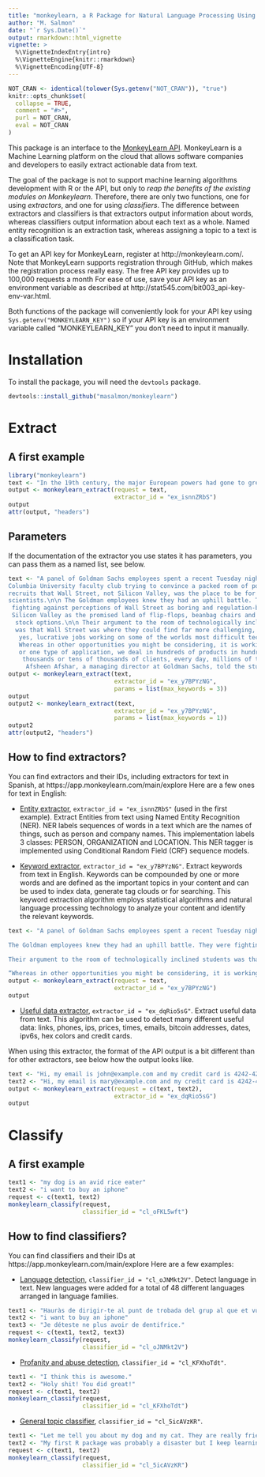 ```yaml
---
title: "monkeylearn, a R Package for Natural Language Processing Using monkeylearn Existing Modules"
author: "M. Salmon"
date: "`r Sys.Date()`"
output: rmarkdown::html_vignette
vignette: >
  %\VignetteIndexEntry{intro}
  %\VignetteEngine{knitr::rmarkdown}
  %\VignetteEncoding{UTF-8}
---
```


```r
NOT_CRAN <- identical(tolower(Sys.getenv("NOT_CRAN")), "true")
knitr::opts_chunk$set(
  collapse = TRUE,
  comment = "#>",
  purl = NOT_CRAN,
  eval = NOT_CRAN
)
```

This package is an interface to the [MonkeyLearn API](http://docs.monkeylearn.com/article/api-reference/). MonkeyLearn is a Machine Learning platform on the cloud that allows software companies and developers to easily extract actionable data from text.

The goal of the package is not to support machine learning algorithms development with R or the API, but only to *reap the benefits of the existing modules on Monkeylearn*. Therefore, there are only two functions, one for using *extractors*, and one for using *classifiers*. The difference between extractors and classifiers is that extractors output information about words, whereas classifiers output information about each text as a whole. Named entity recognition is an extraction task, whereas assigning a topic to a text is a classification task.

To get an API key for MonkeyLearn, register at http://monkeylearn.com/. Note that MonkeyLearn supports registration through GitHub, which makes the registration process really easy. The free API key provides up to 100,000 requests a month For ease of use, save your API key as an environment variable as described at http://stat545.com/bit003_api-key-env-var.html.

Both functions of the package will conveniently look for your API key using `Sys.getenv("MONKEYLEARN_KEY")` so if your API key is an environment variable called "MONKEYLEARN_KEY" you don't need to input it manually.

# Installation

To install the package, you will need the `devtools` package.

```r
devtools::install_github("masalmon/monkeylearn")

```


# Extract

## A first example 

```r
library("monkeylearn")
text <- "In the 19th century, the major European powers had gone to great lengths to maintain a balance of power throughout Europe, resulting in the existence of a complex network of political and military alliances throughout the continent by 1900.[7] These had started in 1815, with the Holy Alliance between Prussia, Russia, and Austria. Then, in October 1873, German Chancellor Otto von Bismarck negotiated the League of the Three Emperors (German: Dreikaiserbund) between the monarchs of Austria-Hungary, Russia and Germany."
output <- monkeylearn_extract(request = text,
                              extractor_id = "ex_isnnZRbS")
output
attr(output, "headers")
```

## Parameters

If the documentation of the extractor you use states it has parameters, you can pass them as a named list, see below.

```r
text <- "A panel of Goldman Sachs employees spent a recent Tuesday night at the
Columbia University faculty club trying to convince a packed room of potential
recruits that Wall Street, not Silicon Valley, was the place to be for computer
scientists.\n\n The Goldman employees knew they had an uphill battle. They were
 fighting against perceptions of Wall Street as boring and regulation-bound and
 Silicon Valley as the promised land of flip-flops, beanbag chairs and million-dollar
  stock options.\n\n Their argument to the room of technologically inclined students
  was that Wall Street was where they could find far more challenging, diverse and,
   yes, lucrative jobs working on some of the worlds most difficult technical problems.\n\n
   Whereas in other opportunities you might be considering, it is working one type of data
   or one type of application, we deal in hundreds of products in hundreds of markets, with
    thousands or tens of thousands of clients, every day, millions of times of day worldwide,
     Afsheen Afshar, a managing director at Goldman Sachs, told the students."
output <- monkeylearn_extract(text,
                              extractor_id = "ex_y7BPYzNG",
                              params = list(max_keywords = 3))
output
output2 <- monkeylearn_extract(text,
                              extractor_id = "ex_y7BPYzNG",
                              params = list(max_keywords = 1))
output2
attr(output2, "headers")
```

## How to find extractors?

You can find extractors and their IDs, including extractors for text in Spanish, at https://app.monkeylearn.com/main/explore Here are a few ones for text in English:

* [Entity extractor](https://app.monkeylearn.com/extraction/extractors/ex_isnnZRbS/tab/description-tab), `extractor_id = "ex_isnnZRbS"` (used in the first example). Extract Entities from text using Named Entity Recognition (NER). NER labels sequences of words in a text which are the names of things, such as person and company names. This implementation labels 3 classes: PERSON, ORGANIZATION and LOCATION. This NER tagger is implemented using Conditional Random Field (CRF) sequence models.

* [Keyword extractor](https://app.monkeylearn.com/extraction/extractors/ex_y7BPYzNG/tab/description-tab), `extractor_id = "ex_y7BPYzNG"`. Extract keywords from text in English. Keywords can be compounded by one or more words and are defined as the important topics in your content and can be used to index data, generate tag clouds or for searching. This keyword extraction algorithm employs statistical algorithms and natural language processing technology to analyze your content and identify the relevant keywords.

```r
text <- "A panel of Goldman Sachs employees spent a recent Tuesday night at the Columbia University faculty club trying to convince a packed room of potential recruits that Wall Street, not Silicon Valley, was the place to be for computer scientists.

The Goldman employees knew they had an uphill battle. They were fighting against perceptions of Wall Street as boring and regulation-bound and Silicon Valley as the promised land of flip-flops, beanbag chairs and million-dollar stock options.

Their argument to the room of technologically inclined students was that Wall Street was where they could find far more challenging, diverse and, yes, lucrative jobs working on some of the world’s most difficult technical problems.

“Whereas in other opportunities you might be considering, it is working one type of data or one type of application, we deal in hundreds of products in hundreds of markets, with thousands or tens of thousands of clients, every day, millions of times of day worldwide,” Afsheen Afshar, a managing director at Goldman Sachs, told the students."
output <- monkeylearn_extract(request = text,
                              extractor_id = "ex_y7BPYzNG")
output

```

* [Useful data extractor](https://app.monkeylearn.com/extraction/extractors/ex_dqRio5sG/tab/description-tab), `extractor_id = "ex_dqRio5sG"`. Extract useful data from text. This algorithm can be used to detect many different useful data: links, phones, ips, prices, times, emails, bitcoin addresses, dates, ipv6s, hex colors and credit cards.

When using this extractor, the format of the API output is a bit different than for other extractors, see below how the output looks like.

```r
text <- "Hi, my email is john@example.com and my credit card is 4242-4242-4242-4242 so you can charge me with $10. My phone number is 15555 9876. We can get in touch on April 16, at 10:00am"
text2 <- "Hi, my email is mary@example.com and my credit card is 4242-4232-4242-4242. My phone number is 16655 9876. We can get in touch on April 16, at 10:00am"
output <- monkeylearn_extract(request = c(text, text2),
                              extractor_id = "ex_dqRio5sG")
output

```


# Classify

## A first example

```r
text1 <- "my dog is an avid rice eater"
text2 <- "i want to buy an iphone"
request <- c(text1, text2)
monkeylearn_classify(request,
                     classifier_id = "cl_oFKL5wft")

```
## How to find classifiers?

You can find classifiers and their IDs at https://app.monkeylearn.com/main/explore Here are a few examples:

* [Language detection](https://app.monkeylearn.com/categorizer/projects/cl_oJNMkt2V/tab/main-tab), `classifier_id = "cl_oJNMkt2V"`. Detect language in text. New languages were added for a total of 48 different languages arranged in language families.

```r
text1 <- "Hauràs de dirigir-te al punt de trobada del grup al que et vulguis unir."
text2 <- "i want to buy an iphone"
text3 <- "Je déteste ne plus avoir de dentifrice."
request <- c(text1, text2, text3)
monkeylearn_classify(request,
                     classifier_id = "cl_oJNMkt2V")

```

* [Profanity and abuse detection](https://app.monkeylearn.com/categorizer/projects/cl_KFXhoTdt/tab/main-tab), `classifier_id = "cl_KFXhoTdt"`.

```r
text1 <- "I think this is awesome."
text2 <- "Holy shit! You did great!"
request <- c(text1, text2)
monkeylearn_classify(request,
                     classifier_id = "cl_KFXhoTdt")

```

* [General topic classifier](https://app.monkeylearn.com/categorizer/projects/cl_5icAVzKR/tab/), `classifier_id = "cl_5icAVzKR"`.

```r
text1 <- "Let me tell you about my dog and my cat. They are really friendly and like going on walks. They both like chasing mice."
text2 <- "My first R package was probably a disaster but I keep learning how to program."
request <- c(text1, text2)
monkeylearn_classify(request,
                     classifier_id = "cl_5icAVzKR")

```
